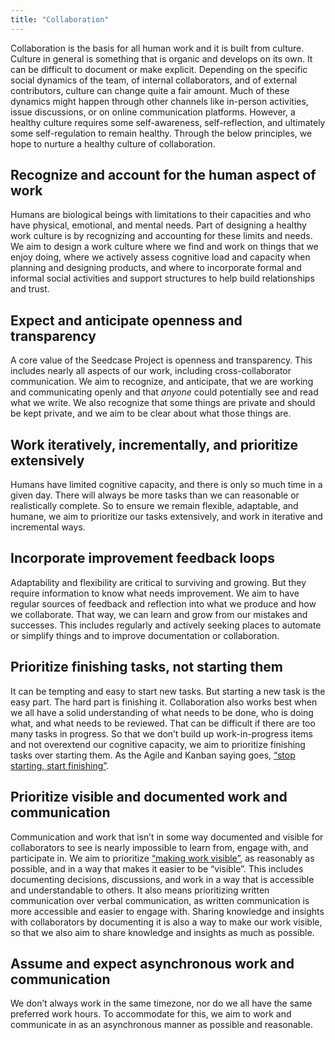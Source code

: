 ```yaml
---
title: "Collaboration"
---
```


Collaboration is the basis for all human work and it is built from
culture. Culture in general is something that is organic and develops on
its own. It can be difficult to document or make explicit. Depending on
the specific social dynamics of the team, of internal collaborators, and
of external contributors, culture can change quite a fair amount. Much
of these dynamics might happen through other channels like in-person
activities, issue discussions, or on online communication platforms.
However, a healthy culture requires some self-awareness,
self-reflection, and ultimately some self-regulation to remain healthy.
Through the below principles, we hope to nurture a healthy culture of
collaboration.

## Recognize and account for the human aspect of work

Humans are biological beings with limitations to their capacities and
who have physical, emotional, and mental needs. Part of designing a
healthy work culture is by recognizing and accounting for these limits
and needs. We aim to design a work culture where we find and work on
things that we enjoy doing, where we actively assess cognitive load and
capacity when planning and designing products, and where to incorporate
formal and informal social activities and support structures to help
build relationships and trust.

## Expect and anticipate openness and transparency

A core value of the Seedcase Project is openness and transparency. This
includes nearly all aspects of our work, including cross-collaborator
communication. We aim to recognize, and anticipate, that we are working
and communicating openly and that *anyone* could potentially see and
read what we write. We also recognize that some things are private and
should be kept private, and we aim to be clear about what those things
are.

## Work iteratively, incrementally, and prioritize extensively

Humans have limited cognitive capacity, and there is only so much time
in a given day. There will always be more tasks than we can reasonable
or realistically complete. So to ensure we remain flexible, adaptable,
and humane, we aim to prioritize our tasks extensively, and work in
iterative and incremental ways.

## Incorporate improvement feedback loops

Adaptability and flexibility are critical to surviving and growing. But
they require information to know what needs improvement. We aim to have
regular sources of feedback and reflection into what we produce and how
we collaborate. That way, we can learn and grow from our mistakes and
successes. This includes regularly and actively seeking places to
automate or simplify things and to improve documentation or
collaboration.

## Prioritize finishing tasks, not starting them

It can be tempting and easy to start new tasks. But starting a new task
is the easy part. The hard part is finishing it. Collaboration also
works best when we all have a solid understanding of what needs to be
done, who is doing what, and what needs to be reviewed. That can be
difficult if there are too many tasks in progress. So that we don't
build up work-in-progress items and not overextend our cognitive
capacity, we aim to prioritize finishing tasks over starting them. As
the Agile and Kanban saying goes, ["stop starting, start
finishing"](https://readwrite.com/stop-starting-start-finishing-with-agile/).

## Prioritize visible and documented work and communication

Communication and work that isn't in some way documented and visible for
collaborators to see is nearly impossible to learn from, engage with,
and participate in. We aim to prioritize ["making work
visible"](https://makingworkvisible.com/book/), as reasonably as
possible, and in a way that makes it easier to be "visible". This
includes documenting decisions, discussions, and work in a way that is
accessible and understandable to others. It also means prioritizing
written communication over verbal communication, as written
communication is more accessible and easier to engage with. Sharing
knowledge and insights with collaborators by documenting it is also a
way to make our work visible, so that we also aim to share knowledge and
insights as much as possible.

## Assume and expect asynchronous work and communication

We don't always work in the same timezone, nor do we all have the same
preferred work hours. To accommodate for this, we aim to work and
communicate in as an asynchronous manner as possible and reasonable.
